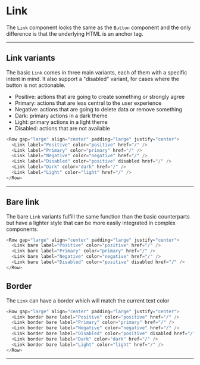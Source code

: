 
# Link

The `Link` component looks the same as the `Button` component and the only difference is that the underlying HTML is an anchor tag.

---

## Link variants

The basic `Link` comes in three main variants, each of them with a specific intent in mind. It also support a "disabled" variant, for cases where the button is not actionable.

- Positive: actions that are going to create something or strongly agree
- Primary: actions that are less central to the user experience
- Negative: actions that are going to delete data or remove something
- Dark: primary actions in a dark theme
- Light: primary actions in a light theme
- Disabled: actions that are not available

<Row gap="large" align="center" padding="large" justify="center">
  <Link label="Positive" color="positive" href="/" />
  <Link label="Primary" color="primary" href="/" />
  <Link label="Negative" color="negative" href="/" />
  <Link label="Disabled" color="positive" disabled href="/" />
  <Link label="Dark" color="dark" href="/" />
  <Link label="Light" color="light" href="/" />
</Row>

```js
<Row gap="large" align="center" padding="large" justify="center">
  <Link label="Positive" color="positive" href="/" />
  <Link label="Primary" color="primary" href="/" />
  <Link label="Negative" color="negative" href="/" />
  <Link label="Disabled" color="positive" disabled href="/" />
  <Link label="Dark" color="dark" href="/" />
  <Link label="Light" color="light" href="/" />
</Row>
```

---

## Bare link

The bare `Link` variants fulfill the same function than the basic counterparts but have a lighter style that can be more easily integrated in complex components.

<Row gap="large" align="center" padding="large" justify="center">
  <Link bare label="Positive" color="positive" href="/" />
  <Link bare label="Primary" color="primary" href="/" />
  <Link bare label="Negative" color="negative" href="/" />
  <Link bare label="Disabled" color="positive" disabled href="/" />
  <Link bare label="Dark" color="dark" href="/" />
  <Link bare label="Light" color="light" href="/" />
</Row>

```js
<Row gap="large" align="center" padding="large" justify="center">
  <Link bare label="Positive" color="positive" href="/" />
  <Link bare label="Primary" color="primary" href="/" />
  <Link bare label="Negative" color="negative" href="/" />
  <Link bare label="Disabled" color="positive" disabled href="/" />
</Row>
```

## Border

The `Link` can have a border which will match the current text color

<Row gap="large" align="center" padding="large" justify="center">
  <Link border bare label="Positive" color="positive" href="/" />
  <Link border bare label="Primary" color="primary" href="/" />
  <Link border bare label="Negative" color="negative" href="/" />
  <Link border bare label="Disabled" color="positive" disabled href="/" />
  <Link border bare label="Dark" color="dark" href="/" />
  <Link border bare label="Light" color="light" href="/" />
</Row>

```js
<Row gap="large" align="center" padding="large" justify="center">
  <Link border bare label="Positive" color="positive" href="/" />
  <Link border bare label="Primary" color="primary" href="/" />
  <Link border bare label="Negative" color="negative" href="/" />
  <Link border bare label="Disabled" color="positive" disabled href="/" />
  <Link border bare label="Dark" color="dark" href="/" />
  <Link border bare label="Light" color="light" href="/" />
</Row>
```

---

